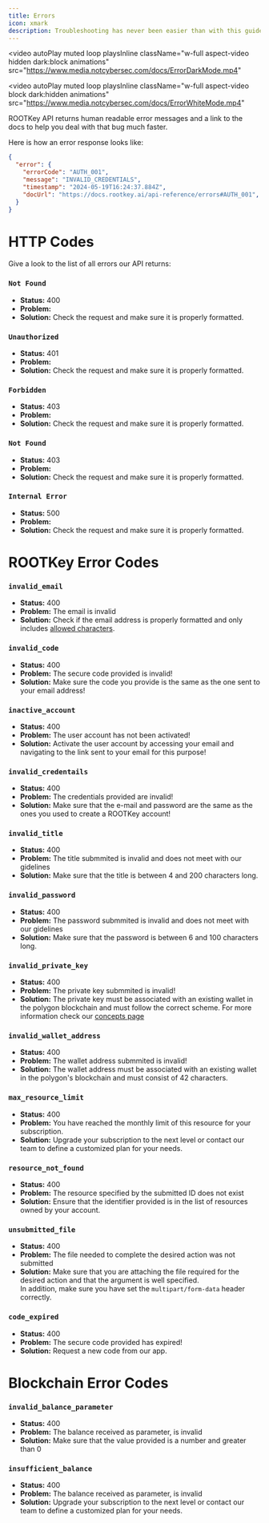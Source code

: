 ```yaml
---
title: Errors
icon: xmark
description: Troubleshooting has never been easier than with this guide.
--- 
```


<video
  autoPlay
  muted
  loop
  playsInline
  className="w-full aspect-video hidden dark:block animations"
  src="https://www.media.notcybersec.com/docs/ErrorDarkMode.mp4"
></video>
<video
  autoPlay
  muted
  loop
  playsInline
  className="w-full aspect-video block dark:hidden animations"
  src="https://www.media.notcybersec.com/docs/ErrorWhiteMode.mp4"
></video>

ROOTKey API returns human readable error messages and a link to the docs to help you deal with that bug much faster.

Here is how an error response looks like:

```JSON
{
  "error": {
    "errorCode": "AUTH_001",
    "message": "INVALID_CREDENTIALS",
	"timestamp": "2024-05-19T16:24:37.884Z",
    "docUrl": "https://docs.rootkey.ai/api-reference/errors#AUTH_001",
  }
}
```

# HTTP Codes

Give a look to the list of all errors our API returns:

### `Not Found`
- **Status:** 400
- **Problem:**
- **Solution:** Check the request and make sure it is properly formatted.

### `Unauthorized`
- **Status:** 401
- **Problem:**
- **Solution:** Check the request and make sure it is properly formatted.

### `Forbidden`
- **Status:** 403
- **Problem:**
- **Solution:** Check the request and make sure it is properly formatted.

### `Not Found`
- **Status:** 403
- **Problem:**
- **Solution:** Check the request and make sure it is properly formatted.

### `Internal Error`
- **Status:** 500
- **Problem:**
- **Solution:** Check the request and make sure it is properly formatted.

# ROOTKey Error Codes

### `invalid_email`
- **Status:** 400
- **Problem:** The email is invalid
- **Solution:** Check if the email address is properly formatted and only includes [allowed characters](https://en.wikipedia.org/wiki/Email_address#Local-part).

### `invalid_code`
- **Status:** 400
- **Problem:** The secure code provided is invalid!
- **Solution:** Make sure the code you provide is the same as the one sent to your email address!

### `inactive_account`
- **Status:** 400
- **Problem:** The user account has not been activated!
- **Solution:** Activate the user account by accessing your email and navigating to the link sent to your email for this purpose!

### `invalid_credentails`
- **Status:** 400
- **Problem:** The credentials provided are invalid!
- **Solution:** Make sure that the e-mail and password are the same as the ones you used to create a ROOTKey account!

### `invalid_title`
- **Status:** 400
- **Problem:** The title submmited is invalid and does not meet with our gidelines
- **Solution:** Make sure that the title is between 4 and 200 characters long.

### `invalid_password`
- **Status:** 400
- **Problem:** The password submmited is invalid and does not meet with our gidelines
- **Solution:** Make sure that the password is between 6 and 100 characters long.

### `invalid_private_key`
- **Status:** 400
- **Problem:** The private key submmited is invalid!
- **Solution:** The private key must be associated with an existing wallet in the polygon blockchain and must follow the correct scheme. For more information check our [concepts page](docs.rootkey.ai/concepts#private-key)

### `invalid_wallet_address`
- **Status:** 400
- **Problem:** The wallet address submmited is invalid!
- **Solution:** The wallet address must be associated with an existing wallet in the polygon's blockchain and must consist of 42 characters.

### `max_resource_limit`
- **Status:** 400
- **Problem:** You have reached the monthly limit of this resource for your subscription.
- **Solution:** Upgrade your subscription to the next level or contact our team to define a customized plan for your needs.

### `resource_not_found`
- **Status:** 400
- **Problem:** The resource specified by the submitted ID does not exist
- **Solution:** Ensure that the identifier provided is in the list of resources owned by your account.

### `unsubmitted_file`
- **Status:** 400
- **Problem:** The file needed to complete the desired action was not submitted
- **Solution:** Make sure that you are attaching the file required for the desired action and that the argument is well specified. <br/>In addition, make sure you have set the `multipart/form-data` header correctly.

### `code_expired`
- **Status:** 400
- **Problem:** The secure code provided has expired!
- **Solution:** Request a new code from our app.

# Blockchain Error Codes

### `invalid_balance_parameter`
- **Status:** 400
- **Problem:** The balance received as parameter, is invalid
- **Solution:** Make sure that the value provided is a number and greater than 0

### `insufficient_balance`
- **Status:** 400
- **Problem:** The balance received as parameter, is invalid
- **Solution:** Upgrade your subscription to the next level or contact our team to define a customized plan for your needs.
